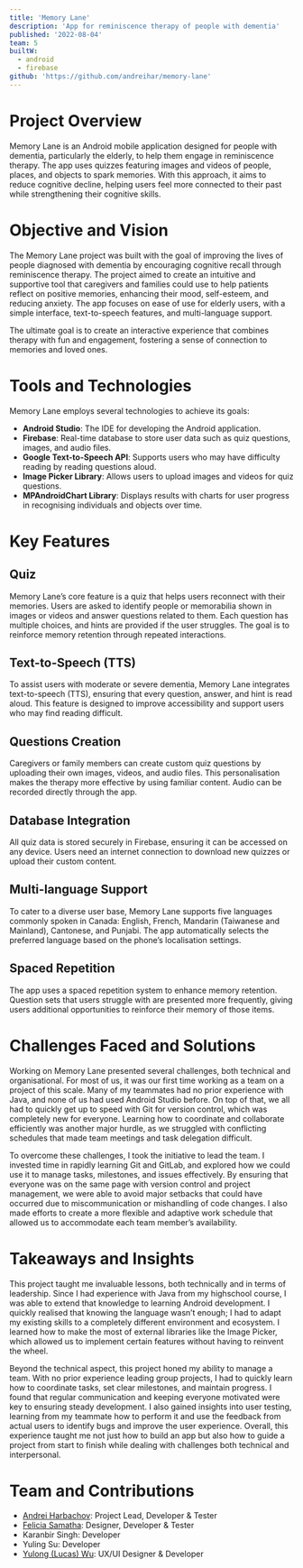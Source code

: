 ```yaml
---
title: 'Memory Lane'
description: 'App for reminiscence therapy of people with dementia'
published: '2022-08-04'
team: 5
builtW:
  - android
  - firebase
github: 'https://github.com/andreihar/memory-lane'
---
```


# Project Overview

Memory Lane is an Android mobile application designed for people with dementia, particularly the elderly, to help them engage in reminiscence therapy. The app uses quizzes featuring images and videos of people, places, and objects to spark memories. With this approach, it aims to reduce cognitive decline, helping users feel more connected to their past while strengthening their cognitive skills.

# Objective and Vision

The Memory Lane project was built with the goal of improving the lives of people diagnosed with dementia by encouraging cognitive recall through reminiscence therapy. The project aimed to create an intuitive and supportive tool that caregivers and families could use to help patients reflect on positive memories, enhancing their mood, self-esteem, and reducing anxiety. The app focuses on ease of use for elderly users, with a simple interface, text-to-speech features, and multi-language support.

The ultimate goal is to create an interactive experience that combines therapy with fun and engagement, fostering a sense of connection to memories and loved ones.

# Tools and Technologies

Memory Lane employs several technologies to achieve its goals:

- **Android Studio**: The IDE for developing the Android application.
- **Firebase**: Real-time database to store user data such as quiz questions, images, and audio files.
- **Google Text-to-Speech API**: Supports users who may have difficulty reading by reading questions aloud.
- **Image Picker Library**: Allows users to upload images and videos for quiz questions.
- **MPAndroidChart Library**: Displays results with charts for user progress in recognising individuals and objects over time.

# Key Features

## Quiz

Memory Lane’s core feature is a quiz that helps users reconnect with their memories. Users are asked to identify people or memorabilia shown in images or videos and answer questions related to them. Each question has multiple choices, and hints are provided if the user struggles. The goal is to reinforce memory retention through repeated interactions.

## Text-to-Speech (TTS)

To assist users with moderate or severe dementia, Memory Lane integrates text-to-speech (TTS), ensuring that every question, answer, and hint is read aloud. This feature is designed to improve accessibility and support users who may find reading difficult.

## Questions Creation

Caregivers or family members can create custom quiz questions by uploading their own images, videos, and audio files. This personalisation makes the therapy more effective by using familiar content. Audio can be recorded directly through the app.

## Database Integration

All quiz data is stored securely in Firebase, ensuring it can be accessed on any device. Users need an internet connection to download new quizzes or upload their custom content.

## Multi-language Support

To cater to a diverse user base, Memory Lane supports five languages commonly spoken in Canada: English, French, Mandarin (Taiwanese and Mainland), Cantonese, and Punjabi. The app automatically selects the preferred language based on the phone’s localisation settings.

## Spaced Repetition

The app uses a spaced repetition system to enhance memory retention. Question sets that users struggle with are presented more frequently, giving users additional opportunities to reinforce their memory of those items.

# Challenges Faced and Solutions

Working on Memory Lane presented several challenges, both technical and organisational. For most of us, it was our first time working as a team on a project of this scale. Many of my teammates had no prior experience with Java, and none of us had used Android Studio before. On top of that, we all had to quickly get up to speed with Git for version control, which was completely new for everyone. Learning how to coordinate and collaborate efficiently was another major hurdle, as we struggled with conflicting schedules that made team meetings and task delegation difficult.

To overcome these challenges, I took the initiative to lead the team. I invested time in rapidly learning Git and GitLab, and explored how we could use it to manage tasks, milestones, and issues effectively. By ensuring that everyone was on the same page with version control and project management, we were able to avoid major setbacks that could have occurred due to miscommunication or mishandling of code changes. I also made efforts to create a more flexible and adaptive work schedule that allowed us to accommodate each team member’s availability.

# Takeaways and Insights

This project taught me invaluable lessons, both technically and in terms of leadership. Since I had experience with Java from my highschool course, I was able to extend that knowledge to learning Android development. I quickly realised that knowing the language wasn’t enough; I had to adapt my existing skills to a completely different environment and ecosystem. I learned how to make the most of external libraries like the Image Picker, which allowed us to implement certain features without having to reinvent the wheel.

Beyond the technical aspect, this project honed my ability to manage a team. With no prior experience leading group projects, I had to quickly learn how to coordinate tasks, set clear milestones, and maintain progress. I found that regular communication and keeping everyone motivated were key to ensuring steady development. I also gained insights into user testing, learning from my teammate how to perform it and use the feedback from actual users to identify bugs and improve the user experience. Overall, this experience taught me not just how to build an app but also how to guide a project from start to finish while dealing with challenges both technical and interpersonal.

# Team and Contributions

- [Andrei Harbachov](https://www.linkedin.com/in/andreihar/): Project Lead, Developer & Tester
- [Felicia Samatha](https://www.linkedin.com/in/feliciasamatha/): Designer, Developer & Tester
- Karanbir Singh: Developer
- Yuling Su: Developer
- [Yulong (Lucas) Wu](https://www.linkedin.com/in/luk23/): UX/UI Designer & Developer